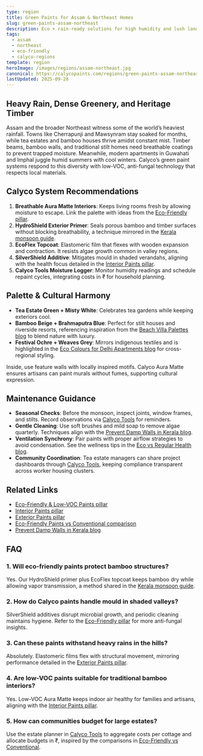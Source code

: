 ```yaml
---
type: region
title: Green Paints for Assam & Northeast Homes
slug: green-paints-assam-northeast
description: Eco + rain-ready solutions for high humidity and lush landscapes.
tags:
  - assam
  - northeast
  - eco-friendly
  - calyco-regions
template: region
heroImage: /images/regions/assam-northeast.jpg
canonical: https://calycopaints.com/regions/green-paints-assam-northeast
lastUpdated: 2025-09-28
---
```


## Heavy Rain, Dense Greenery, and Heritage Timber

Assam and the broader Northeast witness some of the world’s heaviest rainfall. Towns like Cherrapunji and Mawsynram stay soaked for months, while tea estates and bamboo houses thrive amidst constant mist. Timber beams, bamboo walls, and traditional stilt homes need breathable coatings to prevent trapped moisture. Meanwhile, modern apartments in Guwahati and Imphal juggle humid summers with cool winters. Calyco’s green paint systems respond to this diversity with low-VOC, anti-fungal technology that respects local materials.

## Calyco System Recommendations

1. **Breathable Aura Matte Interiors**: Keeps living rooms fresh by allowing moisture to escape. Link the palette with ideas from the [Eco-Friendly pillar](/eco-friendly-paint).
2. **HydroShield Exterior Primer**: Seals porous bamboo and timber surfaces without blocking breathability, a technique mirrored in the [Kerala monsoon guide](/regions/exterior-eco-paints-kerala-monsoon).
3. **EcoFlex Topcoat**: Elastomeric film that flexes with wooden expansion and contraction. It resists algae growth common in valley regions.
4. **SilverShield Additive**: Mitigates mould in shaded verandahs, aligning with the health focus detailed in the [Interior Paints pillar](/interior-paint).
5. **Calyco Tools Moisture Logger**: Monitor humidity readings and schedule repaint cycles, integrating costs in ₹ for household planning.

## Palette & Cultural Harmony

- **Tea Estate Green + Misty White**: Celebrates tea gardens while keeping exteriors cool.
- **Bamboo Beige + Brahmaputra Blue**: Perfect for stilt houses and riverside resorts, referencing inspiration from the [Beach Villa Palettes blog](/blog/goa/beach-villa-palettes-eco) to blend nature with luxury.
- **Festival Ochre + Weaves Grey**: Mirrors indigenous textiles and is highlighted in the [Eco Colours for Delhi Apartments blog](/blog/delhi/eco-colours-delhi-apartments) for cross-regional styling.

Inside, use feature walls with locally inspired motifs. Calyco Aura Matte ensures artisans can paint murals without fumes, supporting cultural expression.

## Maintenance Guidance

- **Seasonal Checks**: Before the monsoon, inspect joints, window frames, and stilts. Record observations via [Calyco Tools](/tools) for reminders.
- **Gentle Cleaning**: Use soft brushes and mild soap to remove algae quarterly. Techniques align with the [Prevent Damp Walls in Kerala blog](/blog/kerala/prevent-damp-walls-eco).
- **Ventilation Synchrony**: Pair paints with proper airflow strategies to avoid condensation. See the wellness tips in the [Eco vs Regular Health blog](/blog/delhi/eco-vs-regular-health).
- **Community Coordination**: Tea estate managers can share project dashboards through [Calyco Tools](/tools), keeping compliance transparent across worker housing clusters.

## Related Links

- [Eco-Friendly & Low-VOC Paints pillar](/eco-friendly-paint)
- [Interior Paints pillar](/interior-paint)
- [Exterior Paints pillar](/exterior-paint)
- [Eco-Friendly Paints vs Conventional comparison](/comparisons/eco-vs-traditional)
- [Prevent Damp Walls in Kerala blog](/blog/kerala/prevent-damp-walls-eco)

## FAQ

### 1. Will eco-friendly paints protect bamboo structures?
Yes. Our HydroShield primer plus EcoFlex topcoat keeps bamboo dry while allowing vapor transmission, a method shared in the [Kerala monsoon guide](/regions/exterior-eco-paints-kerala-monsoon).

### 2. How do Calyco paints handle mould in shaded valleys?
SilverShield additives disrupt microbial growth, and periodic cleaning maintains hygiene. Refer to the [Eco-Friendly pillar](/eco-friendly-paint) for more anti-fungal insights.

### 3. Can these paints withstand heavy rains in the hills?
Absolutely. Elastomeric films flex with structural movement, mirroring performance detailed in the [Exterior Paints pillar](/exterior-paint).

### 4. Are low-VOC paints suitable for traditional bamboo interiors?
Yes. Low-VOC Aura Matte keeps indoor air healthy for families and artisans, aligning with the [Interior Paints pillar](/interior-paint).

### 5. How can communities budget for large estates?
Use the estate planner in [Calyco Tools](/tools) to aggregate costs per cottage and allocate budgets in ₹, inspired by the comparisons in [Eco-Friendly vs Conventional](/comparisons/eco-vs-traditional).
